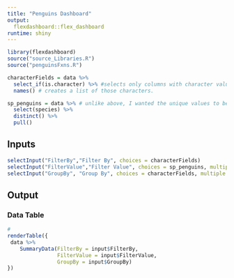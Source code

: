 ```yaml
---
title: "Penguins Dashboard"
output: 
  flexdashboard::flex_dashboard
runtime: shiny
---
```


```r
library(flexdashboard)
source("source_Libraries.R")
source("penguinsFxns.R")

characterFields = data %>% 
  select_if(is.character) %>% #selects only columns with character values
  names() # creates a list of those characters. 

sp_penguins = data %>% # unlike above, I wanted the unique values to be returned from that single column, not the column names.
  select(species) %>% 
  distinct() %>% 
  pull()

```

Inputs {.sidebar}
-----------------------------------------------------------------------
```r
selectInput("FilterBy","Filter By", choices = characterFields)
selectInput("FilterValue","Filter Value", choices = sp_penguins, multiple = T)
selectInput("GroupBy", "Group By", choices = characterFields, multiple = T)
```

Output
-----------------------------------------------------------------------

### Data Table

```r
#
renderTable({
 data %>% 
    SummaryData(FilterBy = input$FilterBy, 
                FilterValue = input$FilterValue, 
                GroupBy = input$GroupBy)
})
```


